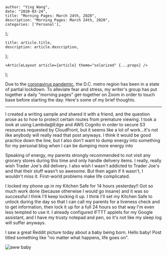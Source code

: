 

    author: "Ying Wang",
    date: "2020-03-24",
    title: "Morning Pages: March 24th, 2020",
    description: "Morning Pages: March 24th, 2020",
    categories: ['Personal'],
};

    title: article.title,
    description: article.description,
};

    <ArticleLayout article={article} theme="solarized" {...props} />
);


Due to the [coronavirus
pandemic](https://en.wikipedia.org/wiki/2019-20_coronavirus_pandemic), the D.C.
metro region has been in a state of partial lockdown. To alleviate fear and
stress, my writer's group has put together a daily "morning pages" get-together
on Zoom in order to touch base before starting the day. Here's some of my brief
thoughts.

---

I created a writing sample and shared it with a friend, and the question arose
as to how to protect certain routes from premature viewing. I took a look at
using Lambda@Edge and AWS Cognito in order to secure S3 resources requested by
CloudFront, but it seems like a lot of work...it's not like anybody will really
read that post anyways. I think it would be good practice down the line, but I
also don't want to dump energy into something for my personal blog when I can be
dumping more energy into

Speaking of energy, my parents strongly recommended to not visit any grocery
stores during this time and only handle delivery items. I really, really wish
Trader Joe's did delivery. I also wish I wasn't addicted to Trader Joe's and
that their stuff wasn't so awesome. But then again if it wasn't, I wouldn't miss
it. First-world problems make life complicated.

I locked my phone up in my Kitchen Safe for 14 hours yesterday!! Got so much
work done (because otherwise I would go insane) and it was so successful I think
I'll keep locking it up. I think I'll set my Kitchen Safe to unlock during the
day so that I can call my parents for a liveness check and to get information,
then lock it up for a full 24 hours so that way I'm even less tempted to use it.
I already configured IFTTT applets for my Google assistant, and I have my trusty
notepad and pen, so it's not like my sleep log will suffer anyways.

I saw a great Reddit picture today about a baby being born. Hello baby! Post
titled something like "no matter what happens, life goes on".

![aww baby](/img/posts/2020/03/24/morning_pages.jpg)
